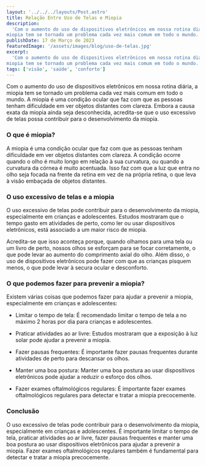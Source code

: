 ```yaml
---
layout: '../../../layouts/Post.astro'
title: Relação Entre Uso de Telas e Miopia
description:
  'Com o aumento do uso de dispositivos eletrônicos em nossa rotina diária, a
miopia tem se tornado um problema cada vez mais comum em todo o mundo.'
publishDate: 17 de Março de 2023
featuredImage: '/assets/images/blog/uso-de-telas.jpg'
excerpt:
  'Com o aumento do uso de dispositivos eletrônicos em nossa rotina diária, a
miopia tem se tornado um problema cada vez mais comum em todo o mundo.'
tags: ['visão', 'saúde', 'conforto']
---
```


Com o aumento do uso de dispositivos eletrônicos em nossa rotina diária, a
miopia tem se tornado um problema cada vez mais comum em todo o mundo. A miopia
é uma condição ocular que faz com que as pessoas tenham dificuldade em ver
objetos distantes com clareza. Embora a causa exata da miopia ainda seja
desconhecida, acredita-se que o uso excessivo de telas possa contribuir para o
desenvolvimento da miopia.

### O que é miopia?

A miopia é uma condição ocular que faz com que as pessoas tenham dificuldade em
ver objetos distantes com clareza. A condição ocorre quando o olho é muito longo
em relação à sua curvatura, ou quando a curvatura da córnea é muito acentuada.
Isso faz com que a luz que entra no olho seja focada na frente da retina em vez
de na própria retina, o que leva à visão embaçada de objetos distantes.

### O uso excessivo de telas e a miopia

O uso excessivo de telas pode contribuir para o desenvolvimento da miopia,
especialmente em crianças e adolescentes. Estudos mostraram que o tempo gasto em
atividades de perto, como ler ou usar dispositivos eletrônicos, está associado a
um maior risco de miopia.

Acredita-se que isso aconteça porque, quando olhamos para uma tela ou um livro
de perto, nossos olhos se esforçam para se focar corretamente, o que pode levar
ao aumento do comprimento axial do olho. Além disso, o uso de dispositivos
eletrônicos pode fazer com que as crianças pisquem menos, o que pode levar à
secura ocular e desconforto.

### O que podemos fazer para prevenir a miopia?

Existem várias coisas que podemos fazer para ajudar a prevenir a miopia,
especialmente em crianças e adolescentes:

- Limitar o tempo de tela: É recomendado limitar o tempo de tela a no máximo 2
  horas por dia para crianças e adolescentes.

- Praticar atividades ao ar livre: Estudos mostraram que a exposição à luz solar
  pode ajudar a prevenir a miopia.

- Fazer pausas frequentes: É importante fazer pausas frequentes durante
  atividades de perto para descansar os olhos.

- Manter uma boa postura: Manter uma boa postura ao usar dispositivos
  eletrônicos pode ajudar a reduzir o esforço dos olhos.

- Fazer exames oftalmológicos regulares: É importante fazer exames
  oftalmológicos regulares para detectar e tratar a miopia precocemente.

### Conclusão

O uso excessivo de telas pode contribuir para o desenvolvimento da miopia,
especialmente em crianças e adolescentes. É importante limitar o tempo de tela,
praticar atividades ao ar livre, fazer pausas frequentes e manter uma boa
postura ao usar dispositivos eletrônicos para ajudar a prevenir a miopia. Fazer
exames oftalmológicos regulares também é fundamental para detectar e tratar a
miopia precocemente.

